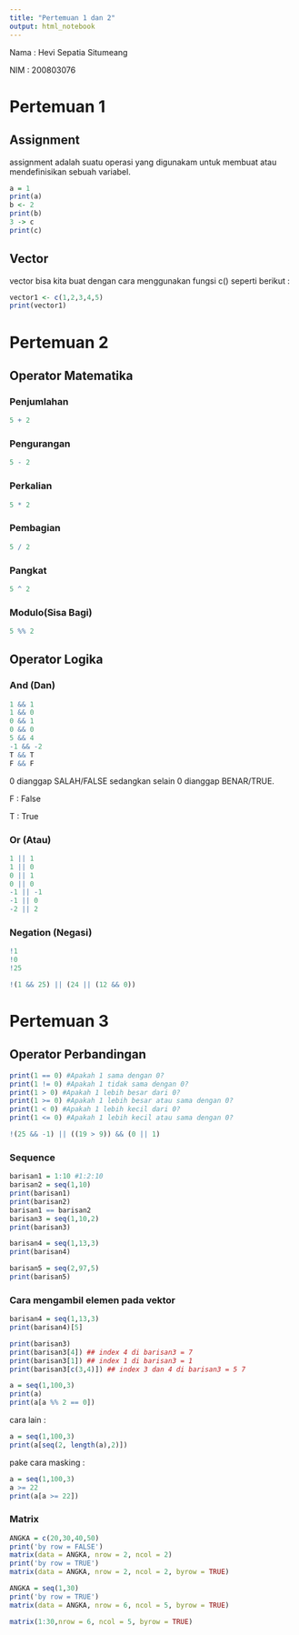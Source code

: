 ---
title: "Pertemuan 1 dan 2"
output: html_notebook
---

Nama : Hevi Sepatia Situmeang

NIM : 200803076

# Pertemuan 1

## Assignment

assignment adalah suatu operasi yang digunakam untuk membuat atau mendefinisikan sebuah variabel.

```{r}
a = 1
print(a)
b <- 2
print(b)
3 -> c
print(c)
```

## Vector

vector bisa kita buat dengan cara menggunakan fungsi c() seperti berikut :

```{r}
vector1 <- c(1,2,3,4,5)
print(vector1)
```

# Pertemuan 2

## Operator Matematika

### Penjumlahan

```{r}
5 + 2
```

### Pengurangan

```{r}
5 - 2
```

### Perkalian

```{r}
5 * 2
```

### Pembagian

```{r}
5 / 2
```

### Pangkat

```{r}
5 ^ 2
```

### Modulo(Sisa Bagi)

```{r}
5 %% 2
```

## Operator Logika

### And (Dan)

```{r}
1 && 1
1 && 0
0 && 1
0 && 0
5 && 4
-1 && -2
T && T
F && F

```

0 dianggap SALAH/FALSE sedangkan selain 0 dianggap BENAR/TRUE.

F : False

T : True

### Or (Atau)

```{r}
1 || 1
1 || 0
0 || 1
0 || 0
-1 || -1
-1 || 0
-2 || 2
```

### Negation (Negasi)

```{r}
!1
!0
!25
```

```{r}
!(1 && 25) || (24 || (12 && 0))
```

# Pertemuan 3

## Operator Perbandingan

```{r}
print(1 == 0) #Apakah 1 sama dengan 0?
print(1 != 0) #Apakah 1 tidak sama dengan 0?
print(1 > 0) #Apakah 1 lebih besar dari 0?
print(1 >= 0) #Apakah 1 lebih besar atau sama dengan 0?
print(1 < 0) #Apakah 1 lebih kecil dari 0?
print(1 <= 0) #Apakah 1 lebih kecil atau sama dengan 0?
```

```{r}
!(25 && -1) || ((19 > 9)) && (0 || 1)
```

### Sequence

```{r}
barisan1 = 1:10 #1:2:10
barisan2 = seq(1,10)
print(barisan1)
print(barisan2)
barisan1 == barisan2
barisan3 = seq(1,10,2)
print(barisan3)
```

```{r}
barisan4 = seq(1,13,3)
print(barisan4)
```

```{r}
barisan5 = seq(2,97,5)
print(barisan5)
```

### Cara mengambil elemen pada vektor

```{r}
barisan4 = seq(1,13,3)
print(barisan4)[5]
```

```{r}
print(barisan3)
print(barisan3[4]) ## index 4 di barisan3 = 7
print(barisan3[1]) ## index 1 di barisan3 = 1
print(barisan3[c(3,4)]) ## index 3 dan 4 di barisan3 = 5 7
```

```{r}
a = seq(1,100,3)
print(a)
print(a[a %% 2 == 0])
```

cara lain :

```{r}
a = seq(1,100,3)
print(a[seq(2, length(a),2)])
```

pake cara masking :

```{r}
a = seq(1,100,3)
a >= 22
print(a[a >= 22])
```

### Matrix

```{r}
ANGKA = c(20,30,40,50)
print('by row = FALSE')
matrix(data = ANGKA, nrow = 2, ncol = 2)
print('by row = TRUE')
matrix(data = ANGKA, nrow = 2, ncol = 2, byrow = TRUE)
```

```{r}
ANGKA = seq(1,30)
print('by row = TRUE')
matrix(data = ANGKA, nrow = 6, ncol = 5, byrow = TRUE)
```

```{r}
matrix(1:30,nrow = 6, ncol = 5, byrow = TRUE)
```
